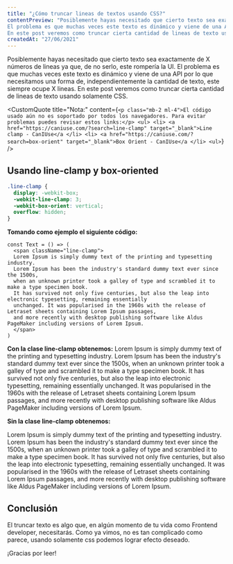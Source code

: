 ```yaml
---
title: "¿Cómo truncar lineas de textos usando CSS?"
contentPreview: "Posiblemente hayas necesitado que cierto texto sea exactamente de X números de lineas ya que, de no serlo, este rompería la UI.
El problema es que muchas veces este texto es dinámico y viene de una API por lo que necesitamos una forma de, independientemente la cantidad de texto, este siempre ocupe X lineas.
En este post veremos como truncar cierta cantidad de lineas de texto usando solamente CSS."
createdAt: "27/06/2021"
---
```


Posiblemente hayas necesitado que cierto texto sea exactamente de X números de lineas ya que, de no serlo, este rompería la UI.
El problema es que muchas veces este texto es dinámico y viene de una API por lo que necesitamos una forma de, independientemente la cantidad de texto, este siempre ocupe X lineas.
En este post veremos como truncar cierta cantidad de lineas de texto usando solamente CSS.

<CustomQuote
  title="Nota:"
  content={`
    <p class="mb-2 ml-4">El código usado aún no es soportado por todos los navegadores. Para evitar problemas puedes revisar estos links:</p>
    <ul>
      <li>
        <a href="https://caniuse.com/?search=line-clamp" target="_blank">Line clamp - CanIUse</a
      </li>
      <li>
        <a href="https://caniuse.com/?search=box-orient" target="_blank">Box Orient - CanIUse</a
      </li>
    <ul>
  `}
/>

## Usando line-clamp y box-oriented

```css
.line-clamp {
  display: -webkit-box;
  -webkit-line-clamp: 3;
  -webkit-box-orient: vertical;
  overflow: hidden;
}
```

**Tomando como ejemplo el siguiente código:**
```tsx
const Text = () => (
  <span className="line-clamp">
  Lorem Ipsum is simply dummy text of the printing and typesetting industry.
  Lorem Ipsum has been the industry's standard dummy text ever since the 1500s,
  when an unknown printer took a galley of type and scrambled it to make a type specimen book.
  It has survived not only five centuries, but also the leap into electronic typesetting, remaining essentially
  unchanged. It was popularised in the 1960s with the release of Letraset sheets containing Lorem Ipsum passages,
  and more recently with desktop publishing software like Aldus PageMaker including versions of Lorem Ipsum.
  </span>
)
```

**Con la clase line-clamp obtenemos:**
<span className="line-clamp mb-8">
Lorem Ipsum is simply dummy text of the printing and typesetting industry. Lorem Ipsum has been the industry's standard dummy text ever since the 1500s, when an unknown printer took a galley of type and scrambled it to make a type specimen book. It has survived not only five centuries, but also the leap into electronic typesetting, remaining essentially unchanged. It was popularised in the 1960s with the release of Letraset sheets containing Lorem Ipsum passages, and more recently with desktop publishing software like Aldus PageMaker including versions of Lorem Ipsum.
</span>


**Sin la clase line-clamp obtenemos:**

<span>
Lorem Ipsum is simply dummy text of the printing and typesetting industry. Lorem Ipsum has been the industry's standard dummy text ever since the 1500s, when an unknown printer took a galley of type and scrambled it to make a type specimen book. It has survived not only five centuries, but also the leap into electronic typesetting, remaining essentially unchanged. It was popularised in the 1960s with the release of Letraset sheets containing Lorem Ipsum passages, and more recently with desktop publishing software like Aldus PageMaker including versions of Lorem Ipsum.
</span>

## Conclusión
El truncar texto es algo que, en algún momento de tu vida como Frontend developer, necesitarás.
Como ya vimos, no es tan complicado como parece, usando solamente css podemos lograr efecto deseado.

¡Gracias por leer!

